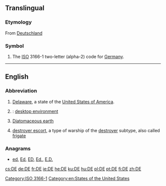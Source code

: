 {{also|Appendix:Variations of "de"}}
==Translingual==

===Etymology===
From [[Deutschland]]

===Symbol===
{{head|mul|symbol}}
# The [[ISO]] 3166-1 two-letter (alpha-2) code for [[Germany]].

[[Category:ISO 3166-1]]

----

==English==

===Abbreviation===
{{rfc-header|Abbreviation}}
{{head|en|abbreviation}}

# [[Delaware]], a state of the [[United States of America]].
# {{label|en|computing}}: [[desktop environment]]
# [[w:Diatomaceous earth|Diatomaceous earth]]
# {{label|en|US|navy}} [[destroyer escort]], a type of warship of the [[destroyer]] subtype, also called [[frigate]]

===Anagrams===
* [[ed#English|ed]], [[Ed#English|Ed]], [[ED#English|ED]], [[Ed.#English|Ed.]], [[E.D.#English|E.D.]]
[[Category:en:States of the United States]]

[[cs:DE]]
[[de:DE]]
[[fr:DE]]
[[ie:DE]]
[[he:DE]]
[[ku:DE]]
[[hu:DE]]
[[pl:DE]]
[[pt:DE]]
[[fi:DE]]
[[zh:DE]]